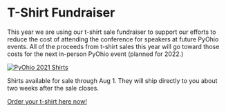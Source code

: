 <Seo title="PyOhio T-Shirts" />

# T-Shirt Fundraiser

This year we are using our t-shirt sale fundraiser to support our efforts
 to reduce the cost of attending the conference for speakers at future 
 PyOhio events. 
 All of the proceeds from t-shirt sales this year will go toward those 
 costs for the next in-person PyOhio event (planned for 2022.)

[![PyOhio 2021 Shirts](../../assets/pyohio-2021-shirts.jpg)](https://www.customink.com/fundraising/pyohio-2021)

Shirts available for sale through Aug 1. 
They will ship directly to you about two weeks after the sale closes. 

[Order your t-shirt here now!](https://www.customink.com/fundraising/pyohio-2021)

